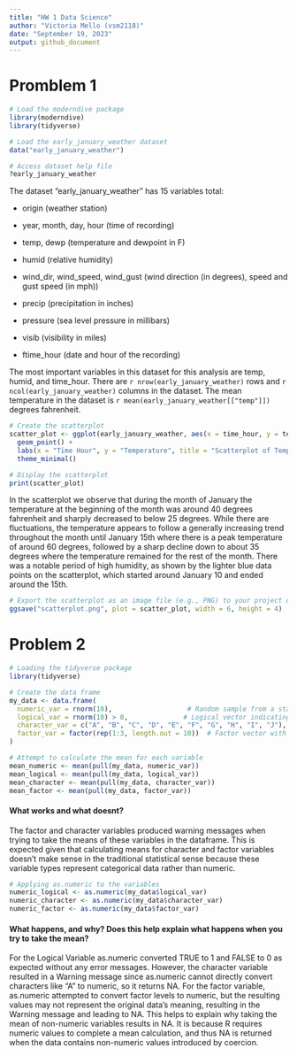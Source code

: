 ```yaml
---
title: "HW 1 Data Science"
author: "Victoria Mello (vsm2118)"
date: "September 19, 2023"
output: github_document
---
```

# Promblem 1

```r
# Load the moderndive package
library(moderndive)
library(tidyverse)

# Load the early_january_weather dataset
data("early_january_weather")
```

```r
# Access dataset help file
?early_january_weather
```
The dataset “early_january_weather” has 15 variables total:

* origin (weather station)

* year, month, day, hour (time of recording)

* temp, dewp (temperature and dewpoint in F)

* humid (relative humidity)

* wind_dir, wind_speed, wind_gust (wind direction (in degrees), speed and gust speed (in mph))

* precip (precipitation in inches)

* pressure (sea level pressure in millibars)

* visib (visibility in miles)

* ftime_hour (date and hour of the recording)

The most important variables in this dataset for this analysis are temp, humid, and time_hour. There are `r nrow(early_january_weather)` rows and `r ncol(early_january_weather)` columns in the dataset. The mean temperature in the dataset is `r mean(early_january_weather[["temp"]])` degrees fahrenheit.

```r
# Create the scatterplot
scatter_plot <- ggplot(early_january_weather, aes(x = time_hour, y = temp, color = humid)) +
  geom_point() +
  labs(x = "Time Hour", y = "Temperature", title = "Scatterplot of Temperature vs. Time Hour") +
  theme_minimal()

# Display the scatterplot
print(scatter_plot)
```

In the scatterplot we observe that during the month of January the temperature at the beginning of the month was around 40 degrees fahrenheit and sharply decreased to below 25 degrees. While there are fluctuations, the temperature appears to follow a generally increasing trend throughout the month until January 15th where there is a peak temperature of around 60 degrees, followed by a sharp decline down to about 35 degrees where the temperature remained for the rest of the month. There was a notable period of high humidity, as shown by the lighter blue data points on the scatterplot, which started around January 10 and ended around the 15th.

```r
# Export the scatterplot as an image file (e.g., PNG) to your project directory
ggsave("scatterplot.png", plot = scatter_plot, width = 6, height = 4)
```

# Problem 2 

```r
# Loading the tidyverse package
library(tidyverse)

# Create the data frame
my_data <- data.frame(
  numeric_var = rnorm(10),                   # Random sample from a standard Normal distribution
  logical_var = rnorm(10) > 0,              # Logical vector indicating whether elements are > 0
  character_var = c("A", "B", "C", "D", "E", "F", "G", "H", "I", "J"),  # Character vector
  factor_var = factor(rep(1:3, length.out = 10))  # Factor vector with 3 different levels
)
```

```r
# Attempt to calculate the mean for each variable
mean_numeric <- mean(pull(my_data, numeric_var))
mean_logical <- mean(pull(my_data, logical_var))
mean_character <- mean(pull(my_data, character_var))
mean_factor <- mean(pull(my_data, factor_var))
```

#### What works and what doesnt? 
The factor and character variables produced warning messages when trying to take the means of these variables in the dataframe. This is expected given that calculating means for character and factor variables doesn't make sense in the traditional statistical sense because these variable types represent categorical data rather than numeric. 

```r
# Applying as.numeric to the variables
numeric_logical <- as.numeric(my_data$logical_var)
numeric_character <- as.numeric(my_data$character_var)
numeric_factor <- as.numeric(my_data$factor_var)
```

#### What happens, and why? Does this help explain what happens when you try to take the mean?
For the Logical Variable as.numeric converted TRUE to 1 and FALSE to 0 as expected without any error messages. However, the character variable resulted in a Warning message since as.numeric cannot directly convert characters like "A" to numeric, so it returns NA. For the factor variable, as.numeric attempted to convert factor levels to numeric, but the resulting values may not represent the original data's meaning, resulting in the Warning message and leading to NA. This helps to explain why taking the mean of non-numeric variables results in NA. It is because R requires numeric values to complete a mean calculation, and thus NA is returned when the data contains non-numeric values introduced by coercion. 
